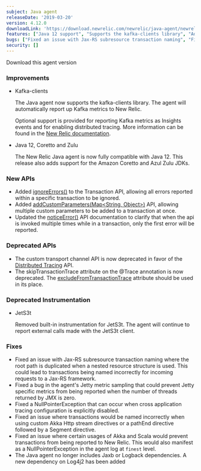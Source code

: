 ```yaml
---
subject: Java agent
releaseDate: '2019-03-20'
version: 4.12.0
downloadLink: 'https://download.newrelic.com/newrelic/java-agent/newrelic-agent/4.12.0/'
features: ["Java 12 support", "Supports the kafka-clients library", "Added ignoreErrors to the Transaction API", "Added new version of addCustomParameters API that accepts a Map", "Updated the noticeError API Javadoc to clarify behavior"]
bugs: ["Fixed an issue with Jax-RS subresource transaction naming", "Fixed a bug in the agent's <DNT>Jetty<DNT> metric sampling", "Fixed a NullPointerException that can occur when cross application tracing configuration is explicitly disabled", "Fixed an issue where transactions would be named incorrectly when using custom Akka Http stream directives or a pathEnd directive followed by a Segment directive", "Fixed an issue where certain usages of Akka and Scala would prevent transactions from being reported", "The Java agent no longer includes Jaxb or Logback dependencies. A new dependency on Log4j2 has been added."]
security: []
---
```

<ButtonGroup>
  <ButtonLink
  role="button"
  to="https://download.newrelic.com/newrelic/java-agent/newrelic-agent/4.12.0/"
  variant="primary"
  >
  Download this agent version
</ButtonLink>
</ButtonGroup>

### Improvements

* Kafka-clients

  The Java agent now supports the kafka-clients library. The agent will automatically report up Kafka metrics to New Relic.

  Optional support is provided for reporting Kafka metrics as Insights events and for enabling distributed tracing. More information can be found in the [New Relic documentation](https://docs.newrelic.com/docs/agents/java-agent/instrumentation/instrument-kafka-message-queues).
* Java 12, Coretto and Zulu

  The New Relic Java agent is now fully compatible with Java 12. This release also adds support for the Amazon Coretto and Azul Zulu JDKs.

### New APIs

* Added [ignoreErrors()](https://newrelic.github.io/java-agent-api/javadoc/com/newrelic/api/agent/Transaction.html#ignoreErrors--) to the Transaction API, allowing all errors reported within a specific transaction to be ignored.
* Added [addCustomParameters(Map&lt;String, Object>)](https://newrelic.github.io/java-agent-api/javadoc/com/newrelic/api/agent/NewRelic.html#addCustomParameters-java.util.Map-) API, allowing multiple custom parameters to be added to a transaction at once.
* Updated the [noticeError()](https://newrelic.github.io/java-agent-api/javadoc/com/newrelic/api/agent/NewRelic.html#noticeError-java.lang.String-) API documentation to clarify that when the api is invoked multiple times while in a transaction, only the first error will be reported.

### Deprecated APIs

* The custom transport channel API is now deprecated in favor of the [Distributed Tracing](https://newrelic.github.io/java-agent-api/javadoc/com/newrelic/api/agent/DistributedTracePayload.html) API.
* The skipTransactionTrace attribute on the @Trace annotation is now deprecated. The [excludeFromTransactionTrace](https://newrelic.github.io/java-agent-api/javadoc/com/newrelic/api/agent/Trace.html#excludeFromTransactionTrace--) attribute should be used in its place.

### Deprecated Instrumentation

* JetS3t

  Removed built-in instrumentation for JetS3t. The agent will continue to report external calls made with the JetS3t client.

### Fixes

* Fixed an issue with Jax-RS subresource transaction naming where the root path is duplicated when a nested resource structure is used. This could lead to transactions being named incorrectly for incoming requests to a Jax-RS framework.
* Fixed a bug in the agent's <DNT>Jetty<DNT> metric sampling that could prevent <DNT>Jetty<DNT> specific metrics from being reported when the number of threads returned by JMX is zero.
* Fixed a NullPointerException that can occur when cross application tracing configuration is explicitly disabled.
* Fixed an issue where transactions would be named incorrectly when using custom Akka Http stream directives or a pathEnd directive followed by a Segment directive.
* Fixed an issue where certain usages of Akka and Scala would prevent transactions from being reported to New Relic. This would also manifest as a NullPointerException in the agent log at `finest` level.
* The Java agent no longer includes Jaxb or Logback dependencies. A new dependency on Log4j2 has been added
